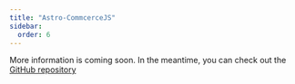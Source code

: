```yaml
---
title: "Astro-CommcerceJS"
sidebar:
  order: 6
---
```


<AdamIntegration title="@adammatthiesen/astro-commercejs" githubIntegrationURL='https://github.com/Adammatthiesen/astro-commercejs/' />

More information is coming soon. In the meantime, you can check out the [GitHub repository](https://github.com/Adammatthiesen/astro-commercejs)